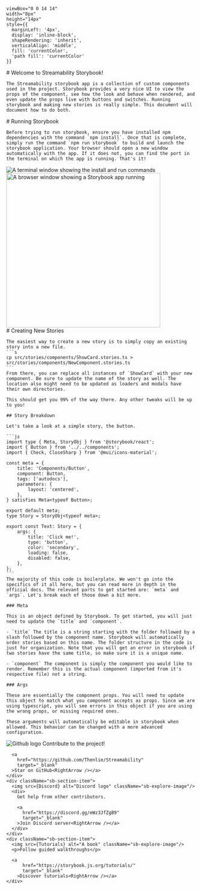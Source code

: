 


    viewBox="0 0 14 14" 
    width="8px" 
    height="14px" 
    style={{ 
      marginLeft: '4px',
      display: 'inline-block',
      shapeRendering: 'inherit',
      verticalAlign: 'middle',
      fill: 'currentColor',
      'path fill': 'currentColor'
    }}
>
  <path d="m11.1 7.35-5.5 5.5a.5.5 0 0 1-.7-.7L10.04 7 4.9 1.85a.5.5 0 1 1 .7-.7l5.5 5.5c.2.2.2.5 0 .7Z" />
</svg>

<Meta title="Getting Started" />

<div className="sb-container">
  <div className='sb-section-title'>
    # Welcome to Streamability Storybook!

    The Streamability storybook app is a collection of custom components used in the project. Storybook provides a very nice UI to view the props of the component, see how the look and behave when rendered, and even update the props live with buttons and switches. Running storybook and making new stories is really simple. This document will document how to do both.
  </div>
</div>

<div className="sb-container">
  <div className='sb-section-title'>
    # Running Storybook

    Before trying to run storybook, ensure you have installed npm dependencies with the command `npm install`. Once that is complete, simply run the command `npm run storybook` to build and launch the storybook application. Your browser should open a new window automatically with the app. If it does not, you can find the port in the terminal on which the app is running. That's it!
  </div>

  <div className="sb-section">
    <div className="sb-features-grid">
      <div className="sb-grid-item">
        <img src={Install} alt="A terminal window showing the install and run commands" />
      </div>
      <div className="sb-grid-item">
        <img height='409px' src={Running} alt="A browser window showing a Storybook app running" />
      </div>
    </div>
  </div>
</div>

<div className="sb-container">
  <div className='sb-section-title'>
    # Creating New Stories

    The easiest way to create a new story is to simply copy an existing story into a new file.
    ```s
    cp src/stories/components/ShowCard.stories.ts > src/stories/components/NewComponent.stories.ts
    ```
    From there, you can replace all instances of `ShowCard` with your new component. Be sure to update the name of the story as well. The location also might need to be updated as loaders and modals have their own directories.

    This should get you 99% of the way there. Any other tweaks will be up to you!

    ## Story Breakdown

    Let's take a look at a simple story, the button.

    ```js
    import type { Meta, StoryObj } from '@storybook/react';
    import { Button } from '../../components';
    import { Check, CloseSharp } from '@mui/icons-material';

    const meta = {
        title: 'Components/Button',
        component: Button,
        tags: ['autodocs'],
        parameters: {
            layout: 'centered',
        },
    } satisfies Meta<typeof Button>;

    export default meta;
    type Story = StoryObj<typeof meta>;

    export const Text: Story = {
        args: {
            title: 'Click me!',
            type: 'button',
            color: 'secondary',
            loading: false,
            disabled: false,
        },
    };
    ```
    The majority of this code is boilerplate. We won't go into the specifics of it all here, but you can read more in depth in the official docs. The relevant parts to get started are: `meta` and `args`. Let's break each of those down a bit more.

    ### Meta

    This is an object defined by Storybook. To get started, you will just need to update the `title` and `component`.

    - `title` The title is a string starting with the folder followed by a slash followed by the component name. Storybook will automatically order stories based on this name. The folder structure in the code is just for organization. Note that you will get an error in storybook if two stories have the same title, so make sure it is a unique name.

    - `component` The component is simply the component you would like to render. Remember this is the actual component (imported from it's respective file) not a string.

    ### Args

    These are essentially the component props. You will need to update this object to match what you component accepts as props. Since we are using typescript, you will see errors in this object if you are using the wrong props, or missing required ones.

    These arguments will automatically be editable in storybook when allowed. This behavior can be changed with a more advanced configuration.

  </div>
</div>

<div className="sb-section sb-socials">
    <div className="sb-section-item">
      <img src={Github} alt="Github logo" className="sb-explore-image"/>
      Contribute to the project!

      <a
        href="https://github.com/Thenlie/Streamability"
        target="_blank"
      >Star on GitHub<RightArrow /></a>
    </div>
    <div className="sb-section-item">
      <img src={Discord} alt="Discord logo" className="sb-explore-image"/>
      <div>
        Get help from other contributors.

        <a
          href="https://discord.gg/eWz3JfZgB9"
          target="_blank"
        >Join Discord server<RightArrow /></a>
      </div>
    </div>
    <div className="sb-section-item">
      <img src={Tutorials} alt="A book" className="sb-explore-image"/>
      <p>Follow guided walkthroughs</p>

      <a
          href="https://storybook.js.org/tutorials/"
          target="_blank"
        >Discover tutorials<RightArrow /></a>
    </div>
</div>

<style>
  {`
  .sb-container {
    margin-bottom: 48px;
  }

  .sb-section {
    width: 100%;
    display: flex;
    flex-direction: row;
    gap: 20px;
  }

  img {
    object-fit: cover;
  }

  .sb-section-title {
    margin-bottom: 32px;
  }

  .sb-section a:not(h1 a, h2 a, h3 a) {
    font-size: 14px;
  }

  .sb-section-item, .sb-grid-item {
    flex: 1;
    display: flex;
    flex-direction: column;
  }

  .sb-section-item-heading {
    padding-top: 20px !important;
    padding-bottom: 5px !important;
    margin: 0 !important;
  }

  .sb-features-grid {
    display: grid;
    grid-template-columns: repeat(2, 1fr);
    grid-gap: 32px 20px;
  }

  .sb-socials {
    display: grid;
    grid-template-columns: repeat(4, 1fr);
  }

  .sb-socials p {
    margin-bottom: 10px;
  }

  .sb-explore-image {
    max-height: 32px;
    align-self: flex-start;
  }

  @media screen and (max-width: 800px) {
    .sb-addon-img {
      left: 300px;
    }
  }

  @media screen and (max-width: 600px) {
    .sb-section {
      flex-direction: column;
    }

    .sb-features-grid {
      grid-template-columns: repeat(1, 1fr);
    }

    .sb-socials {
      grid-template-columns: repeat(2, 1fr);
    }
  }
  `}
</style>
